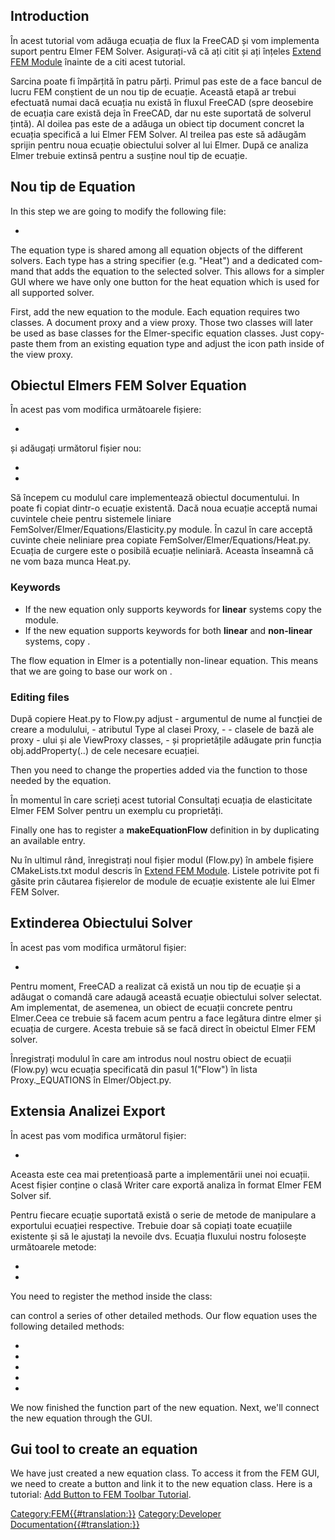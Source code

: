<languages/>

{{TutorialInfo/ro
|Topic= 
|Level= 
|Time= 
|Author=[[User:M42kus|M42kus]]
|FCVersion=
|Files=
}}

<div lang="en" dir="ltr" class="mw-content-ltr">
== Introduction ==
</div>

În acest tutorial vom adăuga ecuația de flux la FreeCAD și vom implementa suport pentru Elmer FEM Solver. Asigurați-vă că ați citit și ați înțeles [[Extend_FEM_Module| Extend FEM Module]] înainte de a citi acest tutorial.

Sarcina poate fi împărțită în patru părți. Primul pas este de a face bancul de lucru FEM conștient de un nou tip de ecuație. Această etapă ar trebui efectuată numai dacă ecuația nu există în fluxul FreeCAD (spre deosebire de ecuația care există deja în FreeCAD, dar nu este suportată de solverul țintă). Al doilea pas este de a adăuga un obiect tip document concret la ecuația specifică a lui Elmer FEM Solver. Al treilea pas este să adăugăm sprijin pentru noua ecuație obiectului solver al lui Elmer. După ce analiza Elmer trebuie extinsă pentru a susține noul tip de ecuație.

<span id="New_equation_type"></span>
== Nou tip de Equation ==

<div lang="en" dir="ltr" class="mw-content-ltr">
In this step we are going to modify the following file:
</div>

* {{FileName|src/Mod/Fem/femsolver/equationbase.py}}

<div lang="en" dir="ltr" class="mw-content-ltr">
The equation type is shared among all equation objects of the different solvers. Each type has a string specifier (e.g. "Heat") and a dedicated command that adds the equation to the selected solver. This allows for a simpler GUI where we have only one button for the heat equation which is used for all supported solver.
</div>

<div lang="en" dir="ltr" class="mw-content-ltr">
First, add the new equation to the {{Incode|equationbase.py}} module. Each equation requires two classes. A document proxy and a view proxy. Those two classes will later be used as base classes for the Elmer-specific equation classes. Just copy-paste them from an existing equation type and adjust the icon path inside {{Incode|getIcon(self)}} of the view proxy.
</div>

{{Code|code=
class FlowProxy(BaseProxy):
    pass

class FlowViewProxy(BaseViewProxy):
    def getIcon(self):
        return ":/icons/FEM_EquationFlow.svg"
}}

<span id="New_Elmer&#039;s_equation_object"></span>
== Obiectul Elmers FEM Solver Equation ==

În acest pas vom modifica următoarele fișiere:

* {{FileName|src/Mod/Fem/femsolver/elmer/equations/flow.py}}

și adăugați următorul fișier nou:

* {{FileName|src/Mod/Fem/ObjectsFem.py}}
* {{FileName|src/Mod/Fem/CMakeLists.txt}}

Să începem cu modulul care implementează obiectul documentului. In poate fi copiat dintr-o ecuație existentă. Dacă noua ecuație acceptă numai cuvintele cheie pentru sistemele liniare FemSolver/Elmer/Equations/Elasticity.py module. În cazul în care acceptă cuvinte cheie neliniare prea copiate FemSolver/Elmer/Equations/Heat.py. Ecuația de curgere este o posibilă ecuație neliniară. Aceasta înseamnă că ne vom baza munca Heat.py.

<div lang="en" dir="ltr" class="mw-content-ltr">
=== Keywords ===
</div>

<div lang="en" dir="ltr" class="mw-content-ltr">
* If the new equation only supports keywords for '''linear''' systems copy the {{Incode|femsolver/elmer/equations/elasticity.py}} module. 
* If the new equation supports keywords for both '''linear''' and '''non-linear''' systems, copy {{Incode|femsolver/elmer/equations/heat.py}}.
</div> 

<div lang="en" dir="ltr" class="mw-content-ltr">
The flow equation in Elmer is a potentially non-linear equation. This means that we are going to base our work on {{Incode|heat.py}}.
</div>

<div lang="en" dir="ltr" class="mw-content-ltr">
=== Editing files ===
</div>

După copiere Heat.py to Flow.py adjust - argumentul de nume al funcției de creare a modulului, - atributul Type al clasei Proxy, - - clasele de bază ale proxy - ului și ale ViewProxy classes, - și proprietățile adăugate prin funcția obj.addProperty(..) de cele necesare ecuației.

{{Code|code=
def create(doc, name="'''Flow'''"):
    return femutils.createObject(
        doc, name, Proxy, ViewProxy)

class Proxy(nonlinear.Proxy, equationbase.'''Flow'''Proxy):

    Type = "Fem::EquationElmer'''Flow'''"

    def __init__(self, obj):
        super(Proxy, self).__init__(obj)
        obj.Priority = 10

class ViewProxy(nonlinear.ViewProxy, equationbase.'''Flow'''ViewProxy):
    pass
}}

<div lang="en" dir="ltr" class="mw-content-ltr">
Then you need to change the properties added via the {{Incode|obj.addProperty(..)}} function to those needed by the equation.
</div>

În momentul în care scrieți acest tutorial Consultați ecuația de elasticitate Elmer FEM Solver pentru un exemplu cu proprietăți.

<div lang="en" dir="ltr" class="mw-content-ltr">
Finally one has to register a '''makeEquationFlow''' definition in {{Incode|src/Mod/Fem/ObjectsFem.py}} by duplicating an available entry.
</div>

<div class="mw-translate-fuzzy">
Nu în ultimul rând, înregistrați noul fișier modul (Flow.py) în ambele fișiere CMakeLists.txt modul descris în [https://www.freecadweb.org/wiki/Extend_FEM_Module Extend FEM Module]. Listele potrivite pot fi găsite prin căutarea fișierelor de module de ecuație existente ale lui Elmer FEM Solver.
</div>

<span id="Extend_Solver_Object"></span>
== Extinderea Obiectului Solver ==

În acest pas vom modifica următorul fișier:

* {{FileName|src/Mod/Fem/femsolver/elmer/solver.py}}

Pentru moment, FreeCAD a realizat că există un nou tip de ecuație și a adăugat o comandă care adaugă această ecuație obiectului solver selectat. Am implementat, de asemenea, un obiect de ecuații concrete pentru Elmer.Ceea ce trebuie să facem acum pentru a face legătura dintre elmer și ecuația de curgere. Acesta trebuie să se facă direct în obeictul Elmer FEM solver.

Înregistrați modulul în care am introdus noul nostru obiect de ecuații (Flow.py) wcu ecuația specificată din pasul 1(&quot;Flow&quot;) în lista Proxy._EQUATIONS în Elmer/Object.py.

{{Code|code=
from .equations import electrostatic
+from .equations import flow

...

_EQUATIONS = {
    "Heat": heat,
    "Elasticity": elasticity,
+    "Flow": flow,
}
}}

<span id="Extend_writer_object"></span>
== Extensia Analizei Export ==

În acest pas vom modifica următorul fișier:

* {{FileName|src/Mod/Fem/femsolver/elmer/writer.py}}

Aceasta este cea mai pretențioasă parte a implementării unei noi ecuații. Acest fișier conține o clasă Writer care exportă analiza în format Elmer FEM Solver sif.

Pentru fiecare ecuație suportată există o serie de metode de manipulare a exportului ecuației respective. Trebuie doar să copiați toate ecuațiile existente și să le ajustați la nevoile dvs. Ecuația fluxului nostru folosește următoarele metode:

* {{Incode|_getFlowSolver}}
* {{Incode|_handleFlow}}

<div lang="en" dir="ltr" class="mw-content-ltr">
You need to register the {{Incode|_handleFlow}} method inside the {{Incode|Writer}} class:
</div>

{{Code|code=
class Writer(object):
...
    def write(self):
...
        self._handleFlow()

...

}}

<div lang="en" dir="ltr" class="mw-content-ltr">
{{Incode|_handleFlow}} can control a series of other detailed methods. Our flow equation uses the following detailed methods:
</div>

* {{Incode|_handleFlowConstants}}
* {{Incode|_handleFlowMaterial}}
* {{Incode|_handleFlowInitialVelocity}}
* {{Incode|_handleFlowBndConditions}}
* {{Incode|_handleFlowEquation}}

<div lang="en" dir="ltr" class="mw-content-ltr">
We now finished the function part of the new equation. Next, we'll connect the new equation through the GUI.
</div>

<div lang="en" dir="ltr" class="mw-content-ltr">
== Gui tool to create an equation ==
</div>

<div lang="en" dir="ltr" class="mw-content-ltr">
We have just created a new equation class. To access it from the FEM GUI, we need to create a button and link it to the new equation class. Here is a tutorial: [[Add_Button_to_FEM_Toolbar_Tutorial|Add Button to FEM Toolbar Tutorial]].
</div>

[[Category:FEM{{#translation:}}]]
[[Category:Developer Documentation{{#translation:}}]]